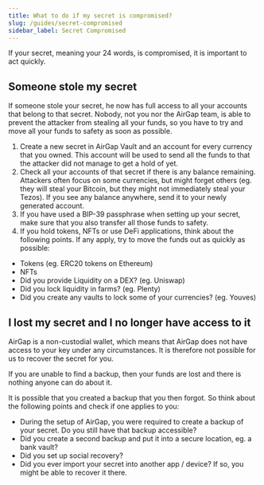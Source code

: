 ```yaml
---
title: What to do if my secret is compromised?
slug: /guides/secret-compromised
sidebar_label: Secret Compromised
---
```


If your secret, meaning your 24 words, is compromised, it is important to act quickly.

## Someone stole my secret

If someone stole your secret, he now has full access to all your accounts that belong to that secret. Nobody, not you nor the AirGap team, is able to prevent the attacker from stealing all your funds, so you have to try and move all your funds to safety as soon as possible.

1. Create a new secret in AirGap Vault and an account for every currency that you owned. This account will be used to send all the funds to that the attacker did not manage to get a hold of yet.
2. Check all your accounts of that secret if there is any balance remaining. Attackers often focus on some currencies, but might forget others (eg. they will steal your Bitcoin, but they might not immediately steal your Tezos). If you see any balance anywhere, send it to your newly generated account.
3. If you have used a BIP-39 passphrase when setting up your secret, make sure that you also transfer all those funds to safety.
4. If you hold tokens, NFTs or use DeFi applications, think about the following points. If any apply, try to move the funds out as quickly as possible:

- Tokens (eg. ERC20 tokens on Ethereum)
- NFTs
- Did you provide Liquidity on a DEX? (eg. Uniswap)
- Did you lock liquidity in farms? (eg. Plenty)
- Did you create any vaults to lock some of your currencies? (eg. Youves)

## I lost my secret and I no longer have access to it

AirGap is a non-custodial wallet, which means that AirGap does not have access to your key under any circumstances. It is therefore not possible for us to recover the secret for you.

If you are unable to find a backup, then your funds are lost and there is nothing anyone can do about it.

It is possible that you created a backup that you then forgot. So think about the following points and check if one applies to you:

- During the setup of AirGap, you were required to create a backup of your secret. Do you still have that backup accessible?
- Did you create a second backup and put it into a secure location, eg. a bank vault?
- Did you set up social recovery?
- Did you ever import your secret into another app / device? If so, you might be able to recover it there.
